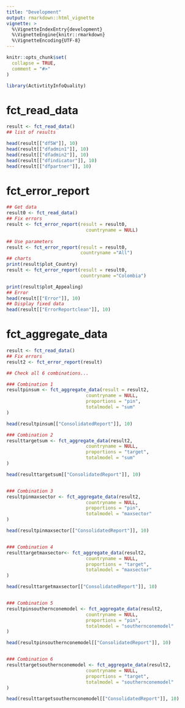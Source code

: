 ```yaml
---
title: "Development"
output: rmarkdown::html_vignette
vignette: >
  %\VignetteIndexEntry{development}
  %\VignetteEngine{knitr::rmarkdown}
  %\VignetteEncoding{UTF-8}
---
```


```r
knitr::opts_chunk$set(
  collapse = TRUE,
  comment = "#>"
)
```

```r
library(ActivtityInfoQuality)
```

<!-- WARNING - This vignette is generated by {fusen} from /dev/function_documentation.Rmd: do not edit by hand -->

 
  



# fct_read_data

    

  

```r
result <- fct_read_data()
## list of results

head(result[["df5W"]], 10)
head(result[["dfadmin1"]], 10)
head(result[["dfadmin2"]], 10)
head(result[["dfindicator"]], 10)
head(result[["dfpartner"]], 10)
```

  

  


# fct_error_report

    

  

```r
## Get data
result0 <- fct_read_data()
## Fix errors
result <- fct_error_report(result = result0,
                             countryname = NULL)
 
## Use parameters
result <- fct_error_report(result = result0,
                           countryname ="All")
## charts 
print(result$plot_Country)
result <- fct_error_report(result = result0,
                           countryname ="Colombia")

print(result$plot_Appealing)
## Error
head(result[["Error"]], 10)
## Display fixed data 
head(result[["ErrorReportclean"]], 10)


```

  

# fct_aggregate_data

    

  

```r

result <- fct_read_data()
## Fix errors
result2 <- fct_error_report(result)

## Check all 6 combinations...

### Combination 1
resultpinsum <- fct_aggregate_data(result = result2,
                             countryname = NULL, 
                             proportions = "pin",  
                             totalmodel = "sum"   
)

head(resultpinsum[["ConsolidatedReport"]], 10)

### Combination 2
resulttargetsum <- fct_aggregate_data(result2,
                             countryname = NULL, 
                             proportions = "target",  
                             totalmodel = "sum"   
)

head(resulttargetsum[["ConsolidatedReport"]], 10)


### Combination 3
resultpinmaxsector <- fct_aggregate_data(result2,
                             countryname = NULL, 
                             proportions = "pin",  
                             totalmodel = "maxsector"   
)

head(resultpinmaxsector[["ConsolidatedReport"]], 10)


### Combination 4
resulttargetmaxsector<- fct_aggregate_data(result2,
                             countryname = NULL, 
                             proportions = "target",  
                             totalmodel = "maxsector"   
)

head(resulttargetmaxsector[["ConsolidatedReport"]], 10)


### Combination 5
resultpinsouthernconemodel <- fct_aggregate_data(result2,
                             countryname = NULL, 
                             proportions = "pin",  
                             totalmodel = "southernconemodel"   
)

head(resultpinsouthernconemodel[["ConsolidatedReport"]], 10)


### Combination 6
resulttargetsouthernconemodel <- fct_aggregate_data(result2,
                             countryname = NULL, 
                             proportions = "target", 
                             totalmodel = "southernconemodel"   
)

head(resulttargetsouthernconemodel[["ConsolidatedReport"]], 10)




```

  

  
  





